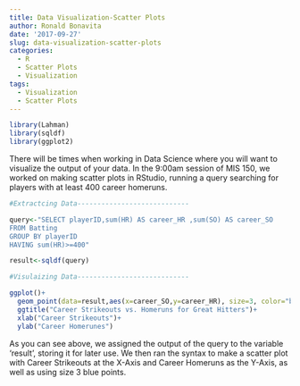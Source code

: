 ```yaml
---
title: Data Visualization-Scatter Plots
author: Ronald Bonavita
date: '2017-09-27'
slug: data-visualization-scatter-plots
categories:
  - R
  - Scatter Plots
  - Visualization
tags:
  - Visualization
  - Scatter Plots
---
```

```r
library(Lahman)
library(sqldf)
library(ggplot2)
```

There will be times when working in Data Science where you will want to visualize the output of your data. In the 9:00am session of MIS 150, we worked on making scatter plots in RStudio, running a query searching for players with at least 400 career homeruns.
```r
#Extractcing Data----------------------------

query<-"SELECT playerID,sum(HR) AS career_HR ,sum(SO) AS career_SO 
FROM Batting
GROUP BY playerID
HAVING sum(HR)>=400"

result<-sqldf(query)

#Visulaizing Data----------------------------

ggplot()+
  geom_point(data=result,aes(x=career_SO,y=career_HR), size=3, color="blue")+
  ggtitle("Career Strikeouts vs. Homeruns for Great Hitters")+
  xlab("Career Strikeouts")+
  ylab("Career Homerunes")
```

As you can see above, we assigned the output of the query to the variable 'result', storing it for later use. We then ran the syntax to make a scatter plot with Career Strikeouts at the X-Axis and Career Homeruns as the Y-Axis, as well as using size 3 blue points.
